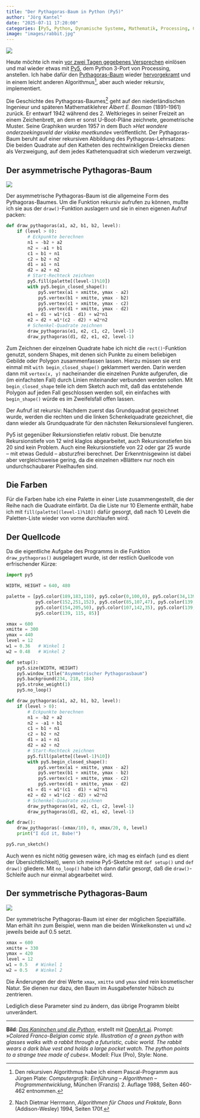 ```yaml
---
title: "Der Pythagoras-Baum in Python (Py5)"
author: "Jörg Kantel"
date: "2025-07-11 17:20:00"
categories: [Py5, Python, Dynamische Systeme, Mathematik, Processing, Creative Coding]
image: "images/rabbit.jpg"
---
```


[![](images/rabbit-b.jpg)](https://www.flickr.com/photos/schockwellenreiter/54648032963/)

Heute möchte ich mein [vor zwei Tagen gegebenes Versprechen](https://kantel.github.io/posts/2025060201_spass_mit_tigerjython/) einlösen und mal wieder etwas mit [Py5](http://cognitiones.kantel-chaos-team.de/programmierung/creativecoding/processing/py5.html), dem Python&nbsp;3-Port von Processing, anstellen. Ich habe dafür den [Pythagoras-Baum](https://de.wikipedia.org/wiki/Pythagoras-Baum) wieder [hervorgekramt](https://kantel.github.io/posts/2025060201_spass_mit_tigerjython/) und in einem leicht anderen Algorithmus[^1], aber auch wieder rekursiv, implementiert.

[^1]: Den rekursiven Algorithmus habe ich einem Pascal-Programm aus Jürgen Plate: *Computergrafik: Einführung – Algorithmen – Programmentwicklung*, München (Franzis) 2.&nbsp;Auflage 1988, Seiten 460-462 entnommen.

Die Geschichte des Pythagoras-Baumes[^2] geht auf den niederländischen Ingenieur und späteren Mathematiklehrer *Albert E. Bosman* (1891–1961) zurück. Er entwarf 1942 während des 2.&nbsp;Weltkrieges in seiner Freizeit an einem Zeichenbrett, an dem er sonst U-Boot-Pläne zeichnete, geometrische Muster. Seine Graphiken wurden 1957 in dem Buch »*Het wondere onderzoekingsveld der vlakke meetkunde*« veröffentlicht. Der Pythagoras-Baum beruht auf einer rekursiven Abbildung des Pythagoras-Lehrsatzes: Die beiden Quadrate auf den Katheten des rechtwinkligen Dreiecks dienen als Verzweigung, auf dem jedes Kathetenquadrat sich wiederum verzweigt.

[^2]: Nach Dietmar Herrmann, *Algorithmen für Chaos und Fraktale*, Bonn (Addison-Wesley) 1994, Seiten 170f.

## Der asymmetrische Pythagoras-Baum

[![](images/asympyth.jpg)](https://www.flickr.com/photos/schockwellenreiter/54642425458/)

Der asymmetrische Pythagoras-Baum ist die allgemeine Form des Pythagoras-Baumes. Um die Funktion rekursiv aufrufen zu können, mußte ich sie aus der `draw()`-Funktion auslagern und sie in einen eigenen Aufruf packen:

~~~python
def draw_pythagoras(a1, a2, b1, b2, level):
    if (level > 0):
        # Eckpunkte berechnen
        n1 = -b2 + a2
        n2 = -a1 + b1
        c1 = b1 + n1
        c2 = b2 + n2
        d1 = a1 + n1
        d2 = a2 + n2
        # Start-Rechteck zeichnen
        py5.fill(palette[(level-1)%10])
        with py5.begin_closed_shape():
            py5.vertex(a1 + xmitte, ymax - a2)
            py5.vertex(b1 + xmitte, ymax - b2)
            py5.vertex(c1 + xmitte, ymax - c2)
            py5.vertex(d1 + xmitte, ymax - d2)
        e1 = d1 + w1*(c1 - d1) + w2*n1
        e2 = d2 + w1*(c2 - d2) + w2*n2
        # Schenkel-Quadrate zeichnen
        draw_pythagoras(e1, e2, c1, c2, level-1)
        draw_pythagoras(d1, d2, e1, e2, level-1)
~~~

Zum Zeichnen der einzelnen Quadrate habe ich nicht die `rect()`-Funktion genutzt, sondern Shapes, mit denen sich Punkte zu einem beliebigen Gebilde oder Polygon zusammenfassen lassen. Hierzu müssen sie erst einmal mit `with begin_closed_shape()` geklammert werden. Darin werden dann mit `vertex(x, y)` nacheinander die einzelnen Punkte aufgerufen, die (im einfachsten Fall) durch Linien miteinander verbunden werden sollen. Mit `begin_closed_shape` teile ich dem Sketch auch mit, daß das entstehende Polygon auf jeden Fall geschlossen werden soll, ein einfaches with `begin_shape()` würde es im Zweifelsfall offen lassen.

Der Aufruf ist rekursiv: Nachdem zuerst das Grundquadrat gezeichnet wurde, werden die rechten und die linken Schenkelquadrate gezeichnet, die dann wieder als Grundquadrate für den nächsten Rekursionslevel fungieren.

Py5 ist gegenüber Rekursionstiefen relativ robust. Die benutzte Rekursionstiefe von 12 wird klaglos abgearbeitet, auch Rekursionstiefen bis 20 sind kein Problem. Auch eine Rekursionstiefe von 22 oder gar 25 wurde -- mit etwas Geduld -- absturzfrei berechnet. Der Erkenntnisgewinn ist dabei aber vergleichsweise gering, da die einzelnen »Blätter« nur noch ein undurchschaubarer Pixelhaufen sind.

## Die Farben

Für die Farben habe ich eine Palette in einer Liste zusammengestellt, die der Reihe nach die Quadrate einfärbt. Da die Liste nur 10 Elemente enthält, habe ich mit `fill(palette[(level-1)%10])` dafür gesorgt, daß nach 10 Leveln die Paletten-Liste wieder von vorne durchlaufen wird.

## Der Quellcode

Da die eigentliche Aufgabe des Programms in die Funktion `draw_pythagoras()` ausgelagert wurde, ist der restlich Quellcode von erfrischender Kürze:

~~~python
import py5

WIDTH, HEIGHT = 640, 480

palette = [py5.color(189,183,110), py5.color(0,100,0), py5.color(34,139,105),
           py5.color(152,251,152), py5.color(85,107,47), py5.color(139,69,19),
           py5.color(154,205,50), py5.color(107,142,35), py5.color(139,134,78),
           py5.color(139, 115, 85)]

xmax = 600
xmitte = 300
ymax = 440
level = 12
w1 = 0.36   # Winkel 1
w2 = 0.48   # Winkel 2

def setup():
    py5.size(WIDTH, HEIGHT)
    py5.window_title("Asymmetrischer Pythagorasbaum")
    py5.background(234, 218, 184)
    py5.stroke_weight(1)
    py5.no_loop()

def draw_pythagoras(a1, a2, b1, b2, level):
    if (level > 0):
        # Eckpunkte berechnen
        n1 = -b2 + a2
        n2 = -a1 + b1
        c1 = b1 + n1
        c2 = b2 + n2
        d1 = a1 + n1
        d2 = a2 + n2
        # Start-Rechteck zeichnen
        py5.fill(palette[(level-1)%10])
        with py5.begin_closed_shape():
            py5.vertex(a1 + xmitte, ymax - a2)
            py5.vertex(b1 + xmitte, ymax - b2)
            py5.vertex(c1 + xmitte, ymax - c2)
            py5.vertex(d1 + xmitte, ymax - d2)
        e1 = d1 + w1*(c1 - d1) + w2*n1
        e2 = d2 + w1*(c2 - d2) + w2*n2
        # Schenkel-Quadrate zeichnen
        draw_pythagoras(e1, e2, c1, c2, level-1)
        draw_pythagoras(d1, d2, e1, e2, level-1)

def draw():
    draw_pythagoras(-(xmax/10), 0, xmax/20, 0, level)
    print("I did it, Babe!")

py5.run_sketch()
~~~

Auch wenn es nicht nötig gewesen wäre, ich mag es einfach (und es dient der Übersichtlichkeit), wenn ich meine Py5-Sketche mit `def setup()` und `def draw()` gliedere. Mit `no_loop()` habe ich dann dafür gesorgt, daß die `draw()`-Schleife auch nur einmal abgearbeitet wird.

## Der symmetrische Pythagoras-Baum

[![](images/sympyth.jpg)](https://www.flickr.com/photos/schockwellenreiter/54642425448/)

Der symmetrische Pythagoras-Baum ist einer der möglichen Spezialfälle. Man erhält ihn zum Beispiel, wenn man die beiden Winkelkonsten `w1` und `w2` jeweils beide auf $0.5$ setzt.

~~~python
xmax = 600
xmitte = 330
ymax = 420
level = 12
w1 = 0.5   # Winkel 1
w2 = 0.5   # Winkel 2
~~~

Die Änderungen der drei Werte `xmax`, `xmitte` und `ymax` sind rein kosmetischer Natur. Sie dienen nur dazu, den Baum im Ausgabefenster hübsch zu zentrieren.

Lediglich diese Parameter sind zu ändern, das übrige Programm bleibt unverändert.

---

**Bild**: *[Das Kaninchen und die Python](https://www.flickr.com/photos/schockwellenreiter/54648032963/)*, erstellt mit [OpenArt.ai](https://openart.ai/home). Prompt: »*Colored Franco-Belgian comic style. Illustration of a green python with glasses walks with a rabbit through a futuristic, cubic world. The rabbit wears a dark blue vest and holds a large pocket watch. The python points to a strange tree made of cubes*«. Modell: Flux (Pro), Style: None.